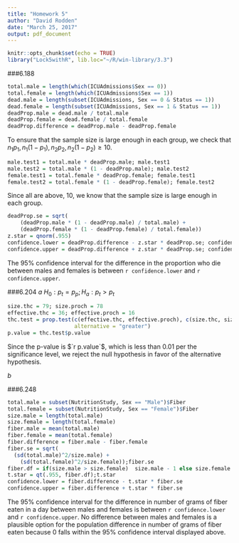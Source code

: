 ```yaml
---
title: "Homework 5"
author: "David Rodden"
date: "March 25, 2017"
output: pdf_document
---
```


```r
knitr::opts_chunk$set(echo = TRUE)
library("Lock5withR", lib.loc="~/R/win-library/3.3")
```

###6.188
```r
total.male = length(which(ICUAdmissions$Sex == 0))
total.female = length(which(ICUAdmissions$Sex == 1))
dead.male = length(subset(ICUAdmissions, Sex == 0 & Status == 1))
dead.female = length(subset(ICUAdmissions, Sex == 1 & Status == 1))
deadProp.male = dead.male / total.male
deadProp.female = dead.female / total.female
deadProp.difference = deadProp.male - deadProp.female
```
To ensure that the sample size is large enough in each group, we check that $n_1p_1, n_1(1-p_1), n_2p_2, n_2(1 - p_2) \geq 10$.
```r
male.test1 = total.male * deadProp.male; male.test1
male.test2 = total.male * (1 - deadProp.male); male.test2
female.test1 = total.female * deadProp.female; female.test1
female.test2 = total.female * (1 - deadProp.female); female.test2
```
Since all are above, 10, we know that the sample size is large enough in each group.
```r
deadProp.se = sqrt(
    (deadProp.male * (1 - deadProp.male) / total.male) + 
    (deadProp.female * (1 - deadProp.female) / total.female))
z.star = qnorm(.955)
confidence.lower = deadProp.difference - z.star * deadProp.se; confidence.lower
confidence.upper = deadProp.difference + z.star * deadProp.se; confidence.upper
```

The 95% confidence interval for the difference in the proportion who die between males and females is between `r confidence.lower` and `r confidence.upper`.

###6.204
*a*
$H_0: p_t = p_p; H_a: p_t > p_t$
```r
size.thc = 79; size.proch = 78
effective.thc = 36; effective.proch = 16
thc.test = prop.test(c(effective.thc, effective.proch), c(size.thc, size.proch),
                     alternative = "greater")
p.value = thc.test$p.value
```
Since the p-value is $`r p.value`$, which is less than 0.01 per the significance level, we reject the null hypothesis in favor of the alternative hypothesis.

*b*


###6.248

```r
total.male = subset(NutritionStudy, Sex == "Male")$Fiber
total.female = subset(NutritionStudy, Sex == "Female")$Fiber
size.male = length(total.male)
size.female = length(total.female)
fiber.male = mean(total.male)
fiber.female = mean(total.female)
fiber.difference = fiber.male - fiber.female
fiber.se = sqrt(
  (sd(total.male)^2/size.male) + 
    (sd(total.female)^2/size.female));fiber.se
fiber.df = if(size.male > size.female)  size.male - 1 else size.female - 1
t.star = qt(.955, fiber.df);t.star
confidence.lower = fiber.difference - t.star * fiber.se
confidence.upper = fiber.difference + t.star * fiber.se
```
The 95% confidence interval for the difference in number of grams of fiber eaten in a day between males and females is between `r confidence.lower` and `r confidence.upper`.
No difference between males and females is a plausible option for the population difference in number of grams of fiber eaten because 0 falls within the 95% confidence interval displayed above.
